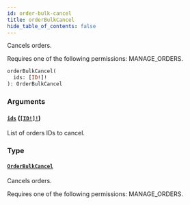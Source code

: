 ```yaml
---
id: order-bulk-cancel
title: orderBulkCancel
hide_table_of_contents: false
---
```


Cancels orders.

Requires one of the following permissions: MANAGE_ORDERS.

```graphql
orderBulkCancel(
  ids: [ID!]!
): OrderBulkCancel
```

### Arguments

#### [`ids`](#) ([`[ID!]!`](../../../developer/api-reference/scalars/id))

List of orders IDs to cancel.

### Type

#### [`OrderBulkCancel`](../../../developer/api-reference/objects/order-bulk-cancel)

Cancels orders.

Requires one of the following permissions: MANAGE_ORDERS.
